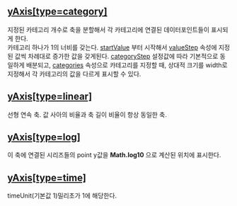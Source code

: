 ## [yAxis[type=category]](./yAxis/category)
지정된 카테고리 개수로 축을 분할해서 각 카테고리에 연결된 데이터포인트들이 표시되게 한다.<br/>
카테고리 하나가 1의 너비를 갖는다.
 [startValue](#startValue) 부터 시작해서 [valueStep](#valueStep) 속성에 지정된 값씩 차례대로 증가한 값을 갖게된다. [categoryStep](#categoryStep) 설정값에 따라 기본적으로 동일하게 배분되고,  [categories](#categories) 속성으로 카테고리를 지정할 때, 상대적 크기를 width로 지정해서 각 카테고리의 값을 다르게 표시할 수 있다.
## [yAxis[type=linear]](./yAxis/linear)
선형 연속 축.
값 사아의 비율과 축 길이 비율이 항상 동일한 축.
## [yAxis[type=log]](./yAxis/log)
이 축에 연결된 시리즈들의 point y값을 **Math.log10** 으로 계산된 위치에 표시한다.
## [yAxis[type=time]](./yAxis/time)
timeUnit(기본값 1)밀리초가 1에 해당한다.

